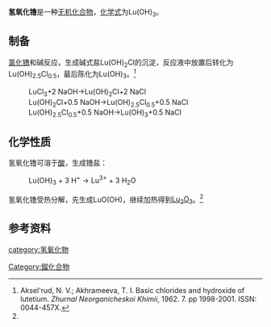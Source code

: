 {{chembox
| verifiedrevid = 
|   Name = 氢氧化镥
|CustomizedImage=[[File:Lu3+.svg|File:Lu3+.svg]][[File:3.svg|File:3.svg]][[File:OH-.svg|File:OH-.svg]]
|   OtherNames =
|   IUPACName = 
| Section1 = {{Chembox Identifiers
|   ChemSpiderID_Ref = {{chemspidercite|correct|chemspider}}
| ChemSpiderID = 
| PubChem = 
| InChI =
| InChIKey =
| SMILES = [Lu+3].[OH-].[OH-].[OH-]
| StdInChI_Ref = {{stdinchicite|correct|chemspider}}
| StdInChI =
| StdInChIKey_Ref = {{stdinchicite|correct|chemspider}}
| StdInChIKey = 
| CASNo = 16469-21-9
| CASNo_Ref = {{cascite|correct|CAS}}
  }}
| Section2 = {{Chembox Properties
|   Formula = Lu(OH)<sub>3</sub>
|   MolarMass = 225.991
|   Appearance = 白色固体<ref name=wj>《无机化学丛书》. 第七卷 钪 稀土元素. 易宪武 等主编. 科学出版社. P<sub>168~171</sub>. (2)氢氧化物</ref>
|   Density = 
|   MeltingPt = 
|   BoilingPt = 
|   Solubility = 
  }}
| Section7 = {{Chembox Hazards
|  EUHazardSymbol =
|  RPhrases =
|  SPhrases =
|  FlashPt = 
|  pKb = 
|  EUClass =
|  EUIndex = 
|  MainHazards = 
|  NFPA-H = 
|  NFPA-F = 
|  NFPA-R = 
|  NFPA-O = 
|  RSPhrases = 
  }}
| Section8 = {{Chembox Related
|   Function = 
|   OtherFunctn = 
|   OtherAnions = [[氧化镥|氧化镥]]
|   OtherCations = [[氢氧化镱|氢氧化镱]]
|   OtherCpds = 
  }}
}}
'''氢氧化镥'''是一种[[无机化合物|无机化合物]]，[[化学式|化学式]]为Lu(OH)<sub>3</sub>。

==制备==
[[氯化镥|氯化镥]]和碱反应，生成碱式盐Lu(OH)<sub>2</sub>Cl的沉淀，反应液中放置后转化为Lu(OH)<sub>2.5</sub>Cl<sub>0.5</sub>，最后陈化为Lu(OH)<sub>3</sub>。<ref>Aksel'rud, N. V.; Akhrameeva, T. I. Basic chlorides and hydroxide of lutetium. ''Zhurnal Neorganicheskoi Khimii'', 1962. 7. pp 1998-2001. ISSN: 0044-457X.</ref>

:LuCl<sub>3</sub>+2 NaOH→Lu(OH)<sub>2</sub>Cl+2 NaCl
:Lu(OH)<sub>2</sub>Cl+0.5 NaOH→Lu(OH)<sub>2.5</sub>Cl<sub>0.5</sub>+0.5 NaCl
:Lu(OH)<sub>2.5</sub>Cl<sub>0.5</sub>+0.5 NaOH→Lu(OH)<sub>3</sub>+0.5 NaCl

==化学性质==
氢氧化镥可溶于[[酸|酸]]，生成镥盐：
: Lu(OH)<sub>3</sub> + 3 H<sup>+</sup> → Lu<sup>3+</sup> + 3 H<sub>2</sub>O
氢氧化镥受热分解，先生成LuO(OH)，继续加热得到[[氧化镥|Lu<sub>2</sub>O<sub>3</sub>]]。<ref name=wj />
==参考资料==
{{reflist}}

{{镥化合物}}
{{氢氧化物}}

[[Category:鎦化合物|Category:鎦化合物]]
[[category:氢氧化物|category:氢氧化物]]
